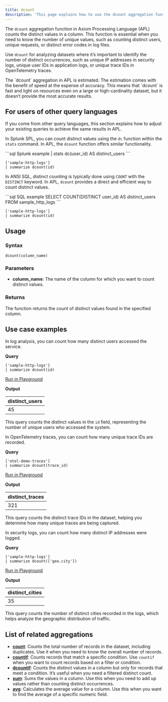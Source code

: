 ```yaml
---
title: dcount
description: 'This page explains how to use the dcount aggregation function in APL.'
---
```


The `dcount` aggregation function in Axiom Processing Language (APL) counts the distinct values in a column. This function is essential when you need to know the number of unique values, such as counting distinct users, unique requests, or distinct error codes in log files. 

Use `dcount` for analyzing datasets where it’s important to identify the number of distinct occurrences, such as unique IP addresses in security logs, unique user IDs in application logs, or unique trace IDs in OpenTelemetry traces.

<Note>
The `dcount` aggregation in APL is estimated. The estimation comes with the benefit of speed at the expense of accuracy. This means that `dcount` is fast and light on resources even on a large or high-cardinality dataset, but it doesn’t provide the most accurate results.
</Note>

## For users of other query languages

If you come from other query languages, this section explains how to adjust your existing queries to achieve the same results in APL.

<AccordionGroup>
<Accordion title="Splunk SPL users">

In Splunk SPL, you can count distinct values using the `dc` function within the `stats` command. In APL, the `dcount` function offers similar functionality.

<CodeGroup>
```sql Splunk example
| stats dc(user_id) AS distinct_users
```

```kusto APL equivalent
['sample-http-logs']
| summarize dcount(id)
```
</CodeGroup>

</Accordion>

<Accordion title="ANSI SQL users">

In ANSI SQL, distinct counting is typically done using `COUNT` with the `DISTINCT` keyword. In APL, `dcount` provides a direct and efficient way to count distinct values.

<CodeGroup>
```sql SQL example
SELECT COUNT(DISTINCT user_id) AS distinct_users
FROM sample_http_logs
```

```kusto APL equivalent
['sample-http-logs']
| summarize dcount(id)
```
</CodeGroup>

</Accordion>
</AccordionGroup>

## Usage

### Syntax

```kusto
dcount(column_name)
```

### Parameters

- **column_name**: The name of the column for which you want to count distinct values.

### Returns

The function returns the count of distinct values found in the specified column.

## Use case examples

<Tabs>

<Tab title="Log analysis">

In log analysis, you can count how many distinct users accessed the service.

**Query**

```kusto
['sample-http-logs']
| summarize dcount(id)
```

[Run in Playground](https://play.axiom.co/axiom-play-qf1k/explorer?initForm=%7B%22apl%22%3A%22%5B'sample-http-logs'%5D%20%7C%20summarize%20dcount(id)%22%7D)

**Output**

| distinct_users |
|----------------|
| 45             |

This query counts the distinct values in the `id` field, representing the number of unique users who accessed the system.

</Tab>

<Tab title="OpenTelemetry traces">

In OpenTelemetry traces, you can count how many unique trace IDs are recorded.

**Query**

```kusto
['otel-demo-traces']
| summarize dcount(trace_id)
```

[Run in Playground](https://play.axiom.co/axiom-play-qf1k/explorer?initForm=%7B%22apl%22%3A%22%5B'otel-demo-traces'%5D%20%7C%20summarize%20dcount(trace_id)%22%7D)

**Output**

| distinct_traces |
|-----------------|
| 321             |

This query counts the distinct trace IDs in the dataset, helping you determine how many unique traces are being captured.

</Tab>

<Tab title="Security logs">

In security logs, you can count how many distinct IP addresses were logged.

**Query**

```kusto
['sample-http-logs']
| summarize dcount(['geo.city'])
```

[Run in Playground](https://play.axiom.co/axiom-play-qf1k/explorer?initForm=%7B%22apl%22%3A%22%5B'sample-http-logs'%5D%20%7C%20summarize%20dcount(%5B'geo.city'%5D)%22%7D)

**Output**

| distinct_cities |
|-----------------|
| 35              |

This query counts the number of distinct cities recorded in the logs, which helps analyze the geographic distribution of traffic.

</Tab>

</Tabs>

## List of related aggregations

- [**count**](/apl/aggregation-function/count): Counts the total number of records in the dataset, including duplicates. Use it when you need to know the overall number of records.
- [**countif**](/apl/aggregation-function/countif): Counts records that match a specific condition. Use `countif` when you want to count records based on a filter or condition.
- [**dcountif**](/apl/aggregation-function/dcountif): Counts the distinct values in a column but only for records that meet a condition. It’s useful when you need a filtered distinct count.
- [**sum**](/apl/aggregation-function/sum): Sums the values in a column. Use this when you need to add up values rather than counting distinct occurrences.
- [**avg**](/apl/aggregation-function/avg): Calculates the average value for a column. Use this when you want to find the average of a specific numeric field.